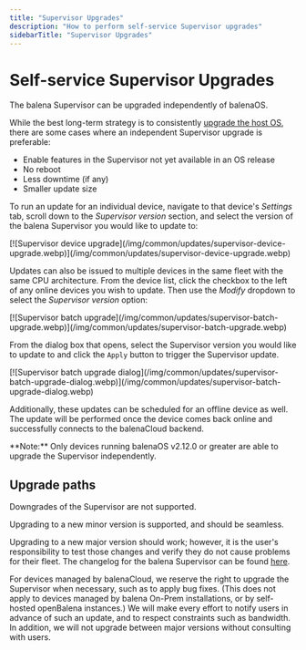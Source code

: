 ```yaml
---
title: "Supervisor Upgrades"
description: "How to perform self-service Supervisor upgrades"
sidebarTitle: "Supervisor Upgrades"
---
```


# Self-service Supervisor Upgrades

The balena Supervisor can be upgraded independently of balenaOS.

While the best long-term strategy is to consistently [upgrade the host OS](/reference/OS/updates/self-service), there are some cases where an independent Supervisor upgrade is preferable:

- Enable features in the Supervisor not yet available in an OS release
- No reboot
- Less downtime (if any)
- Smaller update size

To run an update for an individual device, navigate to that device's *Settings* tab, scroll down to the *Supervisor version* section, and select the version of the balena Supervisor you would like to update to:

<Frame>
[![Supervisor device upgrade](/img/common/updates/supervisor-device-upgrade.webp)](/img/common/updates/supervisor-device-upgrade.webp)
</Frame>

Updates can also be issued to multiple devices in the same fleet with the same CPU architecture. From the device list, click the checkbox to the left of any online devices you wish to update. Then use the *Modify* dropdown to select the *Supervisor version* option:

<Frame>
[![Supervisor batch upgrade](/img/common/updates/supervisor-batch-upgrade.webp)](/img/common/updates/supervisor-batch-upgrade.webp)
</Frame>

From the dialog box that opens, select the Supervisor version you would like to update to and click the `Apply` button to trigger the Supervisor update.

<Frame>
[![Supervisor batch upgrade dialog](/img/common/updates/supervisor-batch-upgrade-dialog.webp)](/img/common/updates/supervisor-batch-upgrade-dialog.webp)
</Frame>

Additionally, these updates can be scheduled for an offline device as well. The update will be performed once the device comes back online and successfully connects to the balenaCloud backend.

<Note>
**Note:** Only devices running balenaOS v2.12.0 or greater are able to upgrade the Supervisor independently.
</Note>

## Upgrade paths

Downgrades of the Supervisor are not supported.

Upgrading to a new minor version is supported, and should be seamless.

Upgrading to a new major version should work; however, it is the user's responsibility to test those changes and verify they do not cause problems for their fleet. The changelog for the balena Supervisor can be found [here](https://github.com/balena-os/balena-supervisor/blob/master/CHANGELOG.md).

For devices managed by balenaCloud, we reserve the right to upgrade the Supervisor when necessary, such as to apply bug fixes. (This does not apply to devices managed by balena On-Prem installations, or by self-hosted openBalena instances.) We will make every effort to notify users in advance of such an update, and to respect constraints such as bandwidth. In addition, we will not upgrade between major versions without consulting with users.
